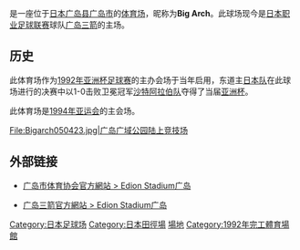 {{Infobox Stadium
| stadium_name      = 广岛广域公园陆上竞技场<br />“Edion Stadium广岛”
| nickname          = Hiroshima Big Arch<br />{{nihongo||広島ビッグアーチ}}
| image             = [[File:Hiroshima_Big_Arch.jpg|200px]]
| location          = {{flagicon|JPN}} [[广岛县|广岛县]] [[广岛市|广岛市]]
| coordinates       = 
| broke_ground      = 
| opened            = 1992年
| renovated         = 1998年
| expanded          = 
| closed            = 
| demolished        = 
| owner             = 
| operator          = 广岛市体育协会
| surface           = 草
| construction_cost = 
| architect         =
| project_manager   =
| main_contractors  = 
| former_names      = 
| tenants           = [[广岛三箭|广岛三箭]] <br> [[1994年亚运会|1994年亚运会]]
| seating_capacity  = 35,000
| dimensions        = 107 x 73.3 m 
}}
{{japanese|japanese=広島広域公園陸上競技場|kana=ひろしまこういきこうえんりくじょうきょうぎじょう|romaji=Hiroshima Kōikikōen Rikujō Kyōgijō}}
{{nihongo|'''广岛广域公园田径场'''|広島広域公園陸上競技場}}是一座位于[[日本|日本]][[广岛县|广岛县]][[广岛市|广岛市]]的[[体育场|体育场]]，昵称为'''Big Arch'''。此球场现今是[[日本职业足球联赛|日本职业足球联赛]]球队[[广岛三箭|广岛三箭]]的主场。

==历史==
此体育场作为[[1992年亚洲杯足球赛|1992年亚洲杯足球赛]]的主办会场于当年启用，东道主[[日本国家足球队|日本队]]在此球场进行的决赛中以1-0击败卫冕冠军[[沙特阿拉伯国家足球队|沙特阿拉伯队]]夺得了当届[[亚洲杯|亚洲杯]]。

此体育场是[[1994年亚运会|1994年亚运会]]的主会场。

<gallery>
File:Bigarch050423.jpg|广岛广域公园陆上竞技场
</gallery>

==外部链接==
* {{ja icon}} [http://www.sports-or.city.hiroshima.jp/facilities/kouiki 广岛市体育协会官方網站 > Edion Stadium广岛] {{Wayback|url=http://www.sports-or.city.hiroshima.jp/facilities/kouiki |date=20170517181203 }}
* {{ja icon}} [https://www.sanfrecce.co.jp/hometown/stadium/ 广岛三箭官方網站 > Edion Stadium广岛] {{Wayback|url=https://www.sanfrecce.co.jp/hometown/stadium/ |date=20170505034520 }}

{{亞洲運動會主場館}}
{{日本職業足球聯賽第一級球隊主場}}

[[Category:日本足球场|Category:日本足球场]]
[[Category:日本田徑場|Category:日本田徑場]]
[[Category:廣島三箭|場地]]
[[Category:1992年完工體育場館|Category:1992年完工體育場館]]
